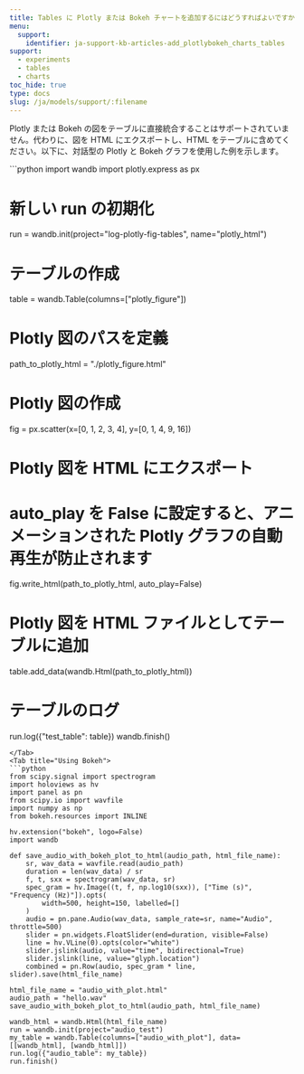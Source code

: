 ```yaml
---
title: Tables に Plotly または Bokeh チャートを追加するにはどうすればよいですか？
menu:
  support:
    identifier: ja-support-kb-articles-add_plotlybokeh_charts_tables
support:
  - experiments
  - tables
  - charts
toc_hide: true
type: docs
slug: /ja/models/support/:filename
---
```

Plotly または Bokeh の図をテーブルに直接統合することはサポートされていません。代わりに、図を HTML にエクスポートし、HTML をテーブルに含めてください。以下に、対話型の Plotly と Bokeh グラフを使用した例を示します。

<Tabs>
<Tab title="Using Plotly">
```python
import wandb
import plotly.express as px

# 新しい run の初期化
run = wandb.init(project="log-plotly-fig-tables", name="plotly_html")

# テーブルの作成
table = wandb.Table(columns=["plotly_figure"])

# Plotly 図のパスを定義
path_to_plotly_html = "./plotly_figure.html"

# Plotly 図の作成
fig = px.scatter(x=[0, 1, 2, 3, 4], y=[0, 1, 4, 9, 16])

# Plotly 図を HTML にエクスポート
# auto_play を False に設定すると、アニメーションされた Plotly グラフの自動再生が防止されます
fig.write_html(path_to_plotly_html, auto_play=False)

# Plotly 図を HTML ファイルとしてテーブルに追加
table.add_data(wandb.Html(path_to_plotly_html))

# テーブルのログ
run.log({"test_table": table})
wandb.finish()
```
</Tab>
<Tab title="Using Bokeh">
```python
from scipy.signal import spectrogram
import holoviews as hv
import panel as pn
from scipy.io import wavfile
import numpy as np
from bokeh.resources import INLINE

hv.extension("bokeh", logo=False)
import wandb

def save_audio_with_bokeh_plot_to_html(audio_path, html_file_name):
    sr, wav_data = wavfile.read(audio_path)
    duration = len(wav_data) / sr
    f, t, sxx = spectrogram(wav_data, sr)
    spec_gram = hv.Image((t, f, np.log10(sxx)), ["Time (s)", "Frequency (Hz)"]).opts(
        width=500, height=150, labelled=[]
    )
    audio = pn.pane.Audio(wav_data, sample_rate=sr, name="Audio", throttle=500)
    slider = pn.widgets.FloatSlider(end=duration, visible=False)
    line = hv.VLine(0).opts(color="white")
    slider.jslink(audio, value="time", bidirectional=True)
    slider.jslink(line, value="glyph.location")
    combined = pn.Row(audio, spec_gram * line, slider).save(html_file_name)

html_file_name = "audio_with_plot.html"
audio_path = "hello.wav"
save_audio_with_bokeh_plot_to_html(audio_path, html_file_name)

wandb_html = wandb.Html(html_file_name)
run = wandb.init(project="audio_test")
my_table = wandb.Table(columns=["audio_with_plot"], data=[[wandb_html], [wandb_html]])
run.log({"audio_table": my_table})
run.finish()
```
</Tab>
</Tabs>